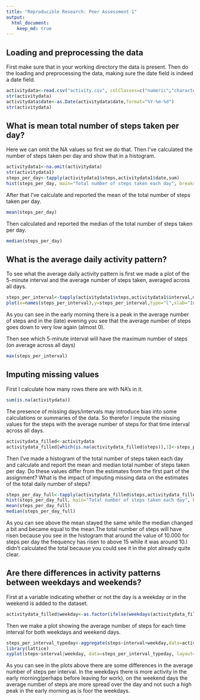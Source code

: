 ```yaml
---
title: "Reproducible Research: Peer Assessment 1"
output: 
  html_document:
    keep_md: true
---
```



## Loading and preprocessing the data
First make sure that in your working directory the data is present.
Then do the loading and preprocessing the data, making sure the date field is indeed a date field.

```r
activitydata<-read.csv("activity.csv", colClasses=c("numeric","character","numeric"))
str(activitydata)
activitydata$date<-as.Date(activitydata$date,format="%Y-%m-%d")
str(activitydata)
```


## What is mean total number of steps taken per day?
Here we can omit the NA values so first we do that.
Then I've calculated the number of steps taken per day and show that in a histogram.
```r
activitydata1<-na.omit(activitydata)
str(activitydata1)
steps_per_day<-tapply(activitydata1$steps,activitydata1$date,sum)
hist(steps_per_day, main="Total number of steps taken each day", breaks=30,xlab="Steps per day", ylab="Frequency of steps per day")
```

After that I've calculate and reported the mean of the total number of steps taken per day.
```r
mean(steps_per_day)
```

Then calculated and reported the median of the total number of steps taken per day.
```r
median(steps_per_day)
```



## What is the average daily activity pattern?
To see what the average daily activity pattern is first we made a plot of the 5-minute interval and the average number of steps taken, averaged across all days.
```r
steps_per_interval<-tapply(activitydata1$steps,activitydata1$interval,mean)
plot(x=names(steps_per_interval),y=steps_per_interval,type="l",xlab="Interval", ylab="Average number of steps", main="Time series plot of the average number of steps per time interval.")

```

As you can see in the early morning there is a peak in the average number of steps and in the (late) evening you see that the average number of steps goes down to very low again (almost 0).

Then see which 5-minute interval will have the maximum number of steps (on average across all days)
```r
max(steps_per_interval)
```



## Imputing missing values
First I calculate how many rows there are with NA's in it.
```r
sum(is.na(activitydata))
```

The presence of missing days/intervals may introduce bias into some calculations or summaries of the data.
So therefor I impute the missing values for the steps with the average number of steps for that time interval across all days. 
```r
activitydata_filled<-activitydata
activitydata_filled[which(is.na(activitydata_filled$steps)),1]<-steps_per_interval[as.character(activitydata_filled[which(is.na(activitydata_filled$steps)),3])]
```

Then I've made a histogram of the total number of steps taken each day and calculate and report the mean and median total number of steps taken per day. Do these values differ from the estimates from the first part of the assignment? What is the impact of imputing missing data on the estimates of the total daily number of steps?

```r
steps_per_day_full<-tapply(activitydata_filled$steps,activitydata_filled$date,sum)
hist(steps_per_day_full, main="Total number of steps taken each day", breaks=30,xlab="Steps per day", ylab="Frequency of steps per day",ylim=c(0,20))
mean(steps_per_day_full)
median(steps_per_day_full)
```

As you can see above the mean stayed the same while the median changed a bit and became equal to the mean.The total number of steps will have risen because you see in the histogram that around the value of 10.000 for steps per day the frequency has risen to above 15 while it was around 10.I didn't calculated the total because you could see it in the plot already quite clear.

## Are there differences in activity patterns between weekdays and weekends?
First at a variable indicating whether or not the day is a weekday or in the weekend is added to the dataset.
```r
activitydata_filled$weekday<-as.factor(ifelse(weekdays(activitydata_filled$date) %in% c("Saterday","Sunday"), "Weekend", "Weekday"))
```

Then we make a plot showing the average number of steps for each time interval for both weekdays and weekend days. 


```r
steps_per_interval_typeday<-aggregate(steps~interval+weekday,data=activitydata_filled, FUN=mean)
library(lattice)
xyplot(steps~interval|weekday, data=steps_per_interval_typeday, layout=c(1,2), type="l", xlab="Interval",ylab="Average number of steps", main="Average number of steps per time interval per type of weekday")
```


As you can see in the plots above there are some differences in the average number of steps per interval. In the weekdays there is more activity in the early morning(perhaps before leaving for work), on the weekend days the average number of steps are more spread over the day and not such a high peak in the early morning as is foor the weekdays.